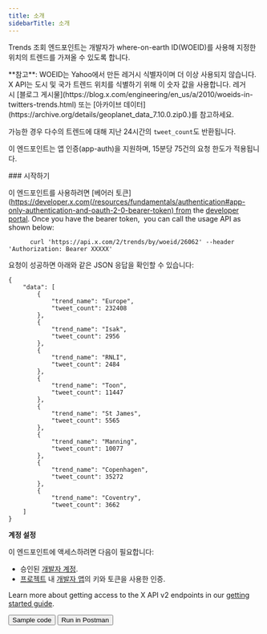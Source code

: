 ```yaml
---
title: 소개
sidebarTitle: 소개
---
```



Trends 조회 엔드포인트는 개발자가 where-on-earth ID(WOEID)를 사용해 지정한 위치의 트렌드를 가져올 수 있도록 합니다.

<Note>
  **참고**: WOEID는 Yahoo에서 만든 레거시 식별자이며 더 이상 사용되지 않습니다. X API는 도시 및 국가 트렌드 위치를 식별하기 위해 이 숫자 값을 사용합니다. 레거시 [블로그 게시물](https://blog.x.com/engineering/en_us/a/2010/woeids-in-twitters-trends.html) 또는 [아카이브 데이터](https://archive.org/details/geoplanet_data_7.10.0.zip0.)를 참고하세요.
</Note>

가능한 경우 다수의 트렌드에 대해 지난 24시간의 `tweet_count`도 반환됩니다.

이 엔드포인트는 앱 인증(app-auth)을 지원하며, 15분당 75건의 요청 한도가 적용됩니다.

<div id="getting-started">
  ### 시작하기
</div>

이 엔드포인트를 사용하려면 \[베어러 토큰]\(https://developer.x.com(/resources/fundamentals/authentication#app-only-authentication-and-oauth-2-0-bearer-token) from the [developer portal](https://developer.x.com/en/portal/dashboard). Once you have the bearer token,  you can call the usage API as shown below:

```
      curl 'https://api.x.com/2/trends/by/woeid/26062' --header 'Authorization: Bearer XXXXX'
```

요청이 성공하면 아래와 같은 JSON 응답을 확인할 수 있습니다:

```
{
    "data": [
        {
            "trend_name": "Europe",
            "tweet_count": 232408
        },
        {
            "trend_name": "Isak",
            "tweet_count": 2956
        },
        {
            "trend_name": "RNLI",
            "tweet_count": 2484
        },
        {
            "trend_name": "Toon",
            "tweet_count": 11447
        },
        {
            "trend_name": "St James",
            "tweet_count": 5565
        },
        {
            "trend_name": "Manning",
            "tweet_count": 10077
        },
        {
            "trend_name": "Copenhagen",
            "tweet_count": 35272
        },
        {
            "trend_name": "Coventry",
            "tweet_count": 3662
    ]
}
```

**계정 설정**

이 엔드포인트에 액세스하려면 다음이 필요합니다:

- 승인된 [개발자 계정](https://developer.x.com/en/portal/petition/essential/basic-info).
- [프로젝트](/ko/resources/fundamentals/projects) 내 [개발자 앱](/ko/resources/fundamentals/developer-apps)의 키와 토큰을 사용한 인증.

Learn more about getting access to the X API v2 endpoints in our [getting started guide](/ko/x-api/getting-started/getting-access).

<div className="flex space-x-2">
  <Button href="https://github.com/xdevplatform/Twitter-API-v2-sample-code">
    Sample code
  </Button>

  <Button href="https://app.getpostman.com/run-collection/9956214-784efcda-ed4c-4491-a4c0-a26470a67400">
    Run in Postman
  </Button>
</div>